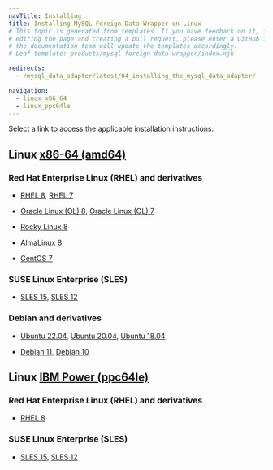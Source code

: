 ```yaml
---
navTitle: Installing
title: Installing MySQL Foreign Data Wrapper on Linux
# This topic is generated from templates. If you have feedback on it, instead of
# editing the page and creating a pull request, please enter a GitHub issue and
# the documentation team will update the templates accordingly.
# Leaf template: products/mysql-foreign-data-wrapper/index.njk

redirects:
  - /mysql_data_adapter/latest/04_installing_the_mysql_data_adapter/

navigation:
  - linux_x86_64
  - linux_ppc64le
---
```


Select a link to access the applicable installation instructions:

## Linux [x86-64 (amd64)](linux_x86_64)

### Red Hat Enterprise Linux (RHEL) and derivatives

- [RHEL 8](linux_x86_64/mysql_rhel_8), [RHEL 7](linux_x86_64/mysql_rhel_7)

- [Oracle Linux (OL) 8](linux_x86_64/mysql_rhel_8), [Oracle Linux (OL) 7](linux_x86_64/mysql_rhel_7)

- [Rocky Linux 8](linux_x86_64/mysql_other_linux_8)

- [AlmaLinux 8](linux_x86_64/mysql_other_linux_8)

- [CentOS 7](linux_x86_64/mysql_centos_7)

### SUSE Linux Enterprise (SLES)

- [SLES 15](linux_x86_64/mysql_sles_15), [SLES 12](linux_x86_64/mysql_sles_12)

### Debian and derivatives

- [Ubuntu 22.04](linux_x86_64/mysql_ubuntu_22), [Ubuntu 20.04](linux_x86_64/mysql_ubuntu_20), [Ubuntu 18.04](linux_x86_64/mysql_ubuntu_18)

- [Debian 11](linux_x86_64/mysql_debian_11), [Debian 10](linux_x86_64/mysql_debian_10)

## Linux [IBM Power (ppc64le)](linux_ppc64le)

### Red Hat Enterprise Linux (RHEL) and derivatives

- [RHEL 8](linux_ppc64le/mysql_rhel_8)

### SUSE Linux Enterprise (SLES)

- [SLES 15](linux_ppc64le/mysql_sles_15), [SLES 12](linux_ppc64le/mysql_sles_12)
